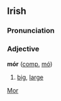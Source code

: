 ==Irish==
===Pronunciation===
{{IPA|[moːr]}}
===Adjective===
'''mór''' ([[comparative|comp.]] [[mó]])
#[[big]], [[large]]

[[Category:Irish language|Mor]]